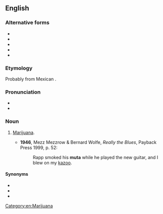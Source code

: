==English==

===Alternative forms===
* {{l|en|moota}}
* {{l|en|mooter}}
* {{l|en|mota}}
* {{l|en|muta}}
* {{l|en|mutah}}

===Etymology===
Probably from Mexican {{etyl|es|en}} {{m|es|mota}}.

===Pronunciation===
* {{IPA|en|/ˈmuːtə/}}
* {{rhymes|en|uːtə}}

===Noun===
{{en-noun|-}}

# {{lb|en|US|slang}} [[marijuana|Marijuana]].
#* '''1946''', Mezz Mezzrow & Bernard Wolfe, ''Really the Blues'', Payback Press 1999, p. 52:
#*: Rapp smoked his '''muta''' while he played the new guitar, and I blew on my [[kazoo]].

====Synonyms====
* {{l|en|mooster}}
* {{l|en|mootie}}
* {{l|en|moto}}

[[Category:en:Marijuana]]